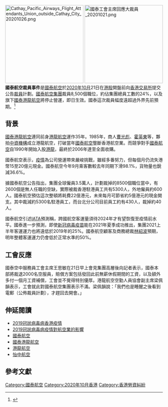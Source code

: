 {{Multiple issues|
{{Missing information|1=多方面|time=2020-11-18T08:26:49+00:00}}
{{Expert needed|time=2020-11-18T08:27:55+00:00}}
{{Update|time=2020-11-18T08:28:19+00:00}}
}}
[[File:Cathay_Pacific_Airways_Flight_Attendants_Union_outside_Cathay_City_20201026.png|250px]]
[[File:國泰工會主席回應大裁員_20201021.png|250px]]
'''國泰航空裁員事件'''是[[國泰航空|國泰航空]]於[[2020年香港#10月|2020年10月]]21日在[[港股|港股]]開盤前向[[香港交易所|香港交易所]]提交公告[[裁員|裁員]]計劃。[[國泰航空集團|國泰航空集團]]裁員8,500個職位，約佔集團總員工數的24%，以及旗下[[國泰港龍航空|國泰港龍航空]]將停止營運，即日生效。國泰這次裁員幅度遠超過外界先前預期。<ref>{{Cite news|url=https://zh.wikinews.org/wiki/%E5%9C%8B%E6%B3%B0%E8%88%AA%E7%A9%BA%E8%A3%81%E5%93%A15900%E4%BA%BA%EF%BC%8C%E6%B8%AF%E9%BE%8D%E8%88%AA%E7%A9%BA%E7%B5%90%E6%9D%9F%E7%87%9F%E9%81%8B|title=國泰航空裁員5900人，港龍航空結束營運|author=|date=2020-10-21|work=[[維基新聞|維基新聞]]|publisher=|accessdate=2020-11-18|language=zh|format=|archive-date=2020-11-29|archive-url=https://web.archive.org/web/20201129192300/https://zh.wikinews.org/wiki/%E5%9C%8B%E6%B3%B0%E8%88%AA%E7%A9%BA%E8%A3%81%E5%93%A15900%E4%BA%BA%EF%BC%8C%E6%B8%AF%E9%BE%8D%E8%88%AA%E7%A9%BA%E7%B5%90%E6%9D%9F%E7%87%9F%E9%81%8B|dead-url=no}}</ref>

== 背景 ==
[[國泰港龍航空|國泰港龍航空]]連同前身[[港龍航空|港龍航空]]運作35年。1985年，商人[[曹光彪|曹光彪]]、[[霍英東|霍英東]]等，夥拍[[中資機構|中資機構]]成立港龍航空，打破當年[[國泰航空|國泰航空]]壟斷香港航空業。而競爭對手[[國泰航空|國泰航空]]自1990年開始入股[[國泰港龍航空|港龍]]，最終於2006年達至全面收購。

國泰航空表示，[[2019冠狀病毒病疫情對航空業的影響|疫情]]為公司營運帶來嚴峻挑戰，雖經多番努力，但每個月仍流失港幣15至20億元現金。國泰航空今年9月乘客數較去年同期下滑98.1%，貨物量也銳減36.6%。

據國泰航空公告指出，集團全球僱員3.5萬人，計劃裁掉的8500個職位當中，有2600個是無人任職的空缺，實際被裁香港駐港員工共有5300人，外地僱員約600人。國泰航空預估這次整頓將耗費22億港元，未來每月可節省約5億港元的現金開支。其中裁減約5300名駐港員工，而台北分公司目前員工約有430人，裁掉約40人。

國泰航空引述[[IATA|IATA]]預測稱，跨國航空客運量須待2024年才有望恢復至疫情前水平。國泰進一步預測，即使[[新冠病毒疫苗|新冠病毒疫苗]]能在2021年夏季成功推出，集團2021上半年客運運力也將遠低於2019年的25%。國泰航空顧客及商務總裁[[林紹波|林紹波]]預期，明年整體客運運力仍會低於正常水準的50%。

== 工會反應 ==

國泰空中服務員工會主席王思敏在21日早上會見集團高層後向記者表示，國泰本部將裁退2000名空服員，賠償方案包括發回此前無薪休假期間的工資，以及額外多付一個月工資補償，工會並不覺得特別優厚。港龍航空空勤人員協會副主席梁佩韻表示，工會就此對國泰航空集團表示不滿。梁佩韻說：「我們也是睡醒之後看到電郵（公佈裁員計劃），才趕回去開會。」

== 伸延閱讀 ==
{{wikinews2|國泰航空裁員5900人，港龍航空結束營運|國泰工會晤管理層|國泰工會要求推遲簽新約限期|國泰指逾九成留任員工簽新約|怡中航空裁員340人|香港新加坡設航空旅遊氣泡 冀數周內展開|新航機艙變餐廳 半小時售罄}}
*[[2019冠狀病毒病香港疫情|2019冠狀病毒病香港疫情]]
*[[2019冠狀病毒病疫情對航空業的影響|2019冠狀病毒病疫情對航空業的影響]]
*[[國泰航空|國泰航空]]
*[[國泰港龍航空|國泰港龍航空]]
*[[港龍航空|港龍航空]]
*[[怡中航空|怡中航空]]

== 參考文獻 ==
{{reflist}}

{{2019冠狀病毒病香港疫情}}
{{國泰航空集團}}
{{太古集團}}
{{香港航空公司}}
{{香港公共交通}}

[[Category:國泰航空|Category:國泰航空]]
[[Category:2020年10月香港|Category:2020年10月香港]]
[[Category:香港勞資糾紛|Category:香港勞資糾紛]]